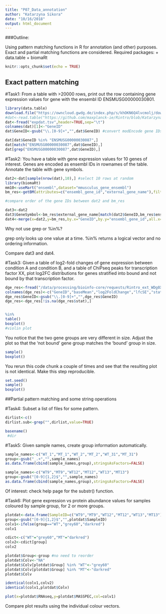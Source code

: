 ```yaml
---
title: "P07_Data_annotation"
author: "Katarzyna Sikora"
date: "10/16/2018"
output: html_document
---
```


###Outline:

Using pattern matching functions in R for annotation (and other) purposes.
Exact and partial matching functions are considered.
Required packages:
+ data.table
+ biomaRt


```r
knitr::opts_chunk$set(echo = TRUE)
```

## Exact pattern matching

#Task1: 
From a table with >20000 rows, print out the row containing gene expression values for gene with the ensembl ID ENSMUSG00000030801.

```r
library(data.table)
download.file("https://owncloud.gwdg.de/index.php/s/khOKN6Q4lvcmolj/download",destfile=paste0(getwd(),"/expdat.tsv"))
#dat<-read.table("https://github.com/maxplanck-ie/Rintro/blob/Katarzyna_test_branch/data/GSE77784_DESeq2.counts_normalized_mouse.tsv",header=TRUE,sep="\t",quote="",as.is=TRUE)
dat<-fread("expdat.tsv",header=TRUE,sep="\t")
colnames(dat)[1]<-"GeneID"
dat$GeneID<-gsub("\\.[0-9]+","",dat$GeneID) #convert modEncode gene IDs to ensembl gene IDs

dat[dat$GeneID %in% "ENSMUSG00000030087",]
dat[match("ENSMUSG00000030087",dat$GeneID),]
dat[grep("ENSMUSG00000030087",dat$GeneID),]
```

#Task2:
You have a table with gene expression values for 10 genes of interest. Genes are encoded as ensembl IDs in rownames of the table.
Annotate the table with gene symbols.

```r
dat2<-dat[sample(nrow(dat),10),] #select 10 rows at random
library(biomaRt)
mm10<-useMart("ensembl",dataset="mmusculus_gene_ensembl")
bm_res<-getBM(attributes=c("ensembl_gene_id","external_gene_name"),filters="ensembl_gene_id",values=dat2$GeneID,mart=mm10)

#compare order of the gene IDs between dat2 and bm_res

dat3<-dat2
dat3$GeneSymbol<-bm_res$external_gene_name[match(dat2$GeneID,bm_res$ensembl_gene_id)]
dat4<-merge(x=dat2,y=bm_res,by.x="GeneID",by.y="ensembl_gene_id",all.x=TRUE,sort=FALSE)
```

Why not use grep or %in%?

grep only looks up one value at a time.
%in% returns a logical vector and no ordering information.

Compare dat3 and dat4.

#Task3:
Given a table of log2-fold changes of gene expression between condition A and condition B, and a table of ChiPseq peaks for transcription factor XX, plot log2FC distributions for genes stratified into bound and not bound by that transcription factor.

```r
dge_res<-fread("/data/processing/bioinfo-core/requests/Rintro_ext_WDg0XFFw_RNA-seq/analysis/DESeq2_WDg0XFFw_Rintro_ext_sampleSheet/DEseq_basic_DEresults.tsv",header=FALSE,sep="\t")
colnames(dge_res)<-c("GeneID","baseMean","log2FoldChange","lfcSE","stat","pvalue","padj","Status","external_gene_name")
dge_res$GeneID<-gsub("\\.[0-9]+","",dge_res$GeneID)
dge_res<-dge_res[!is.na(dge_res$stat),]


%in%
table()
boxplot()
#violin plot
```

You notice that the two gene groups are very different in size.
Adjust the plot so that the 'not bound' gene group matches the 'bound' group in size.

```r
sample()
boxplot()
```

You rerun this code chunk a couple of times and see that the resulting plot is not identical.
Make this step reproducible.

```r
set.seed()
sample()
boxplot()
```

##Partial pattern matching and some string operations

#Task4:
Subset a list of files for some pattern.

```r{}
dirlist<-c()
dirlist.sub<-grep("",dirlist,value=TRUE)

basename()
 #dir
```

#Task5:
Given sample names, create group information automatically.

```r{}
sample_names<-c("WT_1","MT_1","WT_2","MT_2","WT_31","MT_31")
group<-gsub("_.+","",sample_names)
as.data.frame(cbind(sample_names,group),stringsAsFactors=FALSE)

sample_names<-c("WT9","MT9","WT12","MT12","WT13","MT13")
group<-gsub("[0-9]{1,2}$","",sample_names)
as.data.frame(cbind(sample_names,group),stringsAsFactors=FALSE)

```
Of interest: check help page for the substr() function.



#Task6:
Plot gene expression vs protein abundance values for samples coloured by sample group, for 2 or more groups.

```r{}
plotdat<-data.frame(SampleID=c("WT9","MT9","WT12","MT12","WT13","MT13"),RNAseq=c("220","48","340","56","280","50"),MASSPEC=c("1200","100","1800","120","1600","160")
group<-gsub("[0-9]{1,2}$","",plotdat$SampleID)
colv1<-ifelse(group=="WT","grey60","darkred")
colv1

cdict<-c("WT"="grey60","MT"="darkred")
colv2<-cdict[group]
colv2

plotdat$Group<-group #no need to reorder
plotdat$Colv<-"NA"
plotdat$Colv[plotdat$Group] %in% "WT"<-"grey60"
plotdat$Colv[plotdat$Group] %in% "MT"<-"darkred"
plotdat$Colv

identical(colv1,colv2)
identical(colv1,plotdat$Colv)

plot(x=plotdat$RNAseq,y=plotdat$MASSPEC,col=colv1)
```

Compare plot results using the individual colour vectors.
